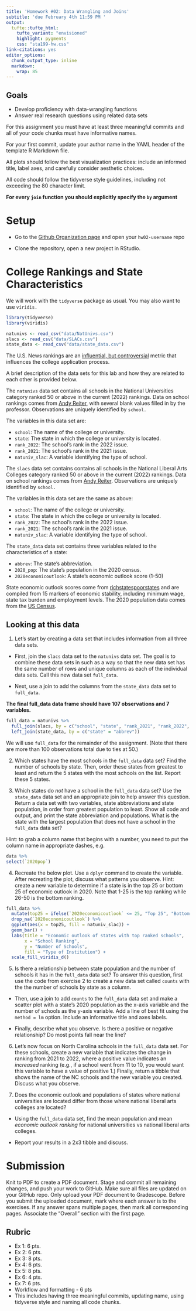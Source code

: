 ```yaml
---
title: 'Homework #02: Data Wrangling and Joins'
subtitle: 'due February 4th 11:59 PM '
output:
  tufte::tufte_html:
    tufte_variant: "envisioned"
    highlight: pygments
    css: "sta199-hw.css"
link-citations: yes
editor_options:
  chunk_output_type: inline
  markdown: 
    wrap: 85
---
```


## Goals

- Develop proficiency with data-wrangling functions
- Answer real research questions using related data sets

For this assignment you must have at least three meaningful commits and all of your code chunks must have informative names. 

For your first commit, update your author name in the YAML header of the
template R Markdown file.

All plots should follow the best visualization practices: include an informed title, label axes, and carefully consider aesthetic choices.

All code should follow the tidyverse style guidelines, including not exceeding the 80 character limit.

**For every `join` function you should explicitly specify the `by` argument**

# Setup

- Go to the [Github Organization page](https://github.com/sta199-s22) and open your `hw02-username` repo
  
- Clone the repository, open a new project in RStudio.

# College Rankings and State Characteristics

We will work with the `tidyverse` package as usual. You may also want to use `viridis.`

```r
library(tidyverse)
library(viridis)
```
```r
natunivs <- read_csv("data/NatUnivs.csv")
slacs <- read_csv("data/SLACs.csv")
state_data <- read_csv("data/state_data.csv")

```


The U.S. News rankings are an [influential, but controversial](https://www.vox.com/2014/9/5/6106807/college-rankings-us-news-boston-clemson-problems) metric that influences the college application process.

A brief description of the data sets for this lab and how they are related to each other is provided below.

The `natunivs` data set contains all schools in the National Universities category ranked 50 or above in the current (2022) rankings. Data on school rankings comes from [Andy Reiter](https://andyreiter.com/datasets/), with several blank values filled in by the professor. Observations are uniquely identified by `school.`

The variables in this data set are:

- `school`: The name of the college or university.
- `state`: The state in which the college or university is located.
- `rank_2022`: The school's rank in the 2022 issue.
- `rank_2021`: The school's rank in the 2021 issue.
- `natuniv_slac`: A variable identifying the type of school.

The `slacs` data set contains contains all schools in the National Liberal Arts Colleges category ranked 50 or above in the current (2022) rankings. Data on school rankings comes from [Andy Reiter](https://andyreiter.com/datasets/). Observations are uniquely identified by `school.`

The variables in this data set are the same as above:

- `school`: The name of the college or university.
- `state`: The state in which the college or university is located.
- `rank_2022`: The school's rank in the 2022 issue.
- `rank_2021`: The school's rank in the 2021 issue.
- `natuniv_slac`: A variable identifying the type of school.

The `state_data` data set contains three variables related to the characteristics of a state:

- `abbrev`: The state's abbreviation.
- `2020_pop`: The state's population in the 2020 census.
- `2020economicoutlook`: A state's economic outlook score (1-50)

State economic outlook scores come from [richstatespoorstates](https://www.richstatespoorstates.org/) and are compiled from 15 markers of economic stability, including minimum wage, state tax burden and employment levels. The 2020 population data comes from the [US Census](https://www.census.gov/library/visualizations/interactive/2020-population-and-housing-state-data.html).

## Looking at this data

1. Let’s start by creating a data set that includes information from all three data sets.

- First, join the `slacs` data set to the `natunivs` data set. The goal is to combine these data sets in such as a way so that the new data set has the same number of rows and unique columns as each of the individual data sets. Call this new data set `full_data`.

- Next, use a join to add the columns from the `state_data` data set to `full_data`.

**The final full_data data frame should have 107 observations and 7 variables.**

```r
full_data = natunivs %>%
  full_join(slacs, by = c("school", "state", "rank_2021", "rank_2022", "natuniv_slac")) %>%
  left_join(state_data, by = c("state" = "abbrev"))
```

We will use `full_data` for the remainder of the assignment. (Note that there are more than 100 observations total due to ties at 50.)

2. Which states have the most schools in the `full_data` data set? Find the number of schools by state. Then, order these states from greatest to least and return the 5 states with the most schools on the list. Report these 5 states.

3. Which states do *not* have a school in the `full_data` data set? Use the `state_data` data set and an appropriate join to help answer this question. Return a data set with two variables, state abbreviations and state population, in order from greatest population to least. Show all code and output, and print the state abbreviation and populations. What is the state with the largest population that does not have a school in the `full_data` data set?

Hint: to grab a column name that begins with a number, you need to put the column name in appropriate dashes, e.g. 

```r
data %>%
select(`2020pop`)
```


4. Recreate the below plot. Use a `dplyr` command to create the variable. After recreating the plot, discuss what patterns you observe. Hint: create a new variable to determine if a state is in the top 25 or bottom 25 of economic outlook in 2020. Note that 1-25 is the top ranking while 26-50 is the bottom ranking.

```r
full_data %>%
  mutate(top25 = ifelse(`2020economicoutlook` <= 25, "Top 25", "Bottom 25")) %>%
  drop_na(`2020economicoutlook`) %>%
  ggplot(aes(x = top25, fill = natuniv_slac)) + 
  geom_bar() + 
  labs(title = "Economic outlook of states with top ranked schools",
       x = "School Ranking",
       y = "Number of Schools",
       fill = "Type of Institution") +
  scale_fill_viridis_d()

```

5. Is there a relationship between state population and the number of schools it has in the `full_data` data set? To answer this question, first use the code from exercise 2 to create a new data set called `counts` with the the number of schools by state as a column.

- Then, use a join to add `counts` to the `full_data` data set and make a scatter plot with a state's 2020 population as the x-axis variable and the number of schools as the y-axis variable. Add a line of best fit using the `method = lm` option. Include an informative title and axes labels.

- Finally, describe what you observe. Is there a positive or negative relationship? Do most points fall near the line?

6. Let's now focus on North Carolina schools in the `full_data` data set. For these schools, create a new variable that indicates the change in ranking from 2021 to 2022, where a positive value indicates an *increased* ranking (e.g., if a school went from 11 to 10, you would want this variable to have a value of positive 1.) Finally, return a tibble that shows the name of the NC schools and the new variable you created. Discuss what you observe.

7. Does the economic outlook and populations of states where national universities are located differ from those where national liberal arts colleges are located?

- Using the `full_data` data set, find the mean population and mean *economic outlook ranking* for national universities vs national liberal arts colleges.

- Report your results in a 2x3 tibble and discuss.


# Submission
Knit to PDF to create a PDF document. Stage and commit all remaining changes, 
and push your work to GitHub. Make sure all files are updated on your GitHub 
repo.
Only upload your PDF document to Gradescope. Before you submit the 
uploaded document, mark where each answer is to the exercises. If any answer 
spans multiple pages, then mark all corresponding pages. Associate the "Overall" section with 
the first page.

## Rubric
- Ex 1: 6 pts.
- Ex 2: 6 pts.
- Ex 3: 8 pts.
- Ex 4: 6 pts.
- Ex 5: 8 pts.
- Ex 6: 4 pts.
- Ex 7: 6 pts.
- Workflow and formatting - 6 pts
 - This includes having three meaningful commits, updating name, using
 tidyverse style and naming all code chunks.

